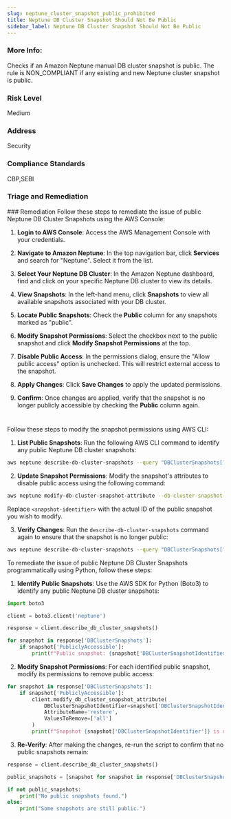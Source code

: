 ```yaml
---
slug: neptune_cluster_snapshot_public_prohibited
title: Neptune DB Cluster Snapshot Should Not Be Public
sidebar_label: Neptune DB Cluster Snapshot Should Not Be Public
---
```


### More Info:

Checks if an Amazon Neptune manual DB cluster snapshot is public. The rule is NON_COMPLIANT if any existing and new Neptune cluster snapshot is public.

### Risk Level

Medium

### Address

Security

### Compliance Standards

CBP,SEBI

### Triage and Remediation

<Tabs>
<Tab title='Remediation'>
### Remediation

<AccordionGroup>
<Accordion title='Using Console' defaultOpen='true'>
Follow these steps to remediate the issue of public Neptune DB Cluster Snapshots using the AWS Console:

1. **Login to AWS Console**: Access the AWS Management Console with your credentials.

2. **Navigate to Amazon Neptune**: In the top navigation bar, click **Services** and search for "Neptune". Select it from the list.

3. **Select Your Neptune DB Cluster**: In the Amazon Neptune dashboard, find and click on your specific Neptune DB cluster to view its details.

4. **View Snapshots**: In the left-hand menu, click **Snapshots** to view all available snapshots associated with your DB cluster.

5. **Locate Public Snapshots**: Check the **Public** column for any snapshots marked as "public".

6. **Modify Snapshot Permissions**: Select the checkbox next to the public snapshot and click **Modify Snapshot Permissions** at the top.

7. **Disable Public Access**: In the permissions dialog, ensure the "Allow public access" option is unchecked. This will restrict external access to the snapshot.

8. **Apply Changes**: Click **Save Changes** to apply the updated permissions.

9. **Confirm**: Once changes are applied, verify that the snapshot is no longer publicly accessible by checking the **Public** column again.

#

</Accordion>

<Accordion title='Using CLI'>
Follow these steps to modify the snapshot permissions using AWS CLI:

1. **List Public Snapshots**: Run the following AWS CLI command to identify any public Neptune DB cluster snapshots:

```bash
aws neptune describe-db-cluster-snapshots --query "DBClusterSnapshots[?PubliclyAccessible=='true']"
```

2. **Update Snapshot Permissions**: Modify the snapshot's attributes to disable public access using the following command:

```bash
aws neptune modify-db-cluster-snapshot-attribute --db-cluster-snapshot-identifier <snapshot-identifier> --attribute-name "restore" --values-to-remove "all"
```

Replace `<snapshot-identifier>` with the actual ID of the public snapshot you wish to modify.

3. **Verify Changes**: Run the `describe-db-cluster-snapshots` command again to ensure that the snapshot is no longer public:

```bash
aws neptune describe-db-cluster-snapshots --query "DBClusterSnapshots[?PubliclyAccessible=='true']"
```

</Accordion>

<Accordion title='Using Python'>
To remediate the issue of public Neptune DB Cluster Snapshots programmatically using Python, follow these steps:

1. **Identify Public Snapshots**: Use the AWS SDK for Python (Boto3) to identify any public Neptune DB cluster snapshots:

```python
import boto3

client = boto3.client('neptune')

response = client.describe_db_cluster_snapshots()

for snapshot in response['DBClusterSnapshots']:
    if snapshot['PubliclyAccessible']:
        print(f"Public snapshot: {snapshot['DBClusterSnapshotIdentifier']}")
```

2. **Modify Snapshot Permissions**: For each identified public snapshot, modify its permissions to remove public access:

```python
for snapshot in response['DBClusterSnapshots']:
    if snapshot['PubliclyAccessible']:
        client.modify_db_cluster_snapshot_attribute(
            DBClusterSnapshotIdentifier=snapshot['DBClusterSnapshotIdentifier'],
            AttributeName='restore',
            ValuesToRemove=['all']
        )
        print(f"Snapshot {snapshot['DBClusterSnapshotIdentifier']} is now private.")
```

3. **Re-Verify**: After making the changes, re-run the script to confirm that no public snapshots remain:

```python
response = client.describe_db_cluster_snapshots()

public_snapshots = [snapshot for snapshot in response['DBClusterSnapshots'] if snapshot['PubliclyAccessible']]

if not public_snapshots:
    print("No public snapshots found.")
else:
    print("Some snapshots are still public.")
```

</Accordion>

</AccordionGroup>
</Tab>
</Tabs>
